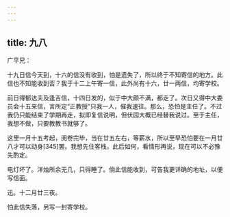 ```yaml
---
---
---
```

title: 九八
---




广平兄：

十九日信今天到，十六的信没有收到，怕是遗失了，所以终于不知寄信的地方。此信也不知能收到否？我于十二上午寄一信，此外尚有十六，廿一两信，均寄学校。

前日得郁达夫及逢吉信，十四日发的，似于中大颇不满，都走了。次日又得中大委员会十五来信，言所定“正教授”只我一人，催我速往。那么，恐怕是主任了。不过我仍只能结束了学期再走，拟即复信说明，但伏园大概已经替我说过。至于主任，我想不做，只要教教书就够了。

这里一月十五考起，阅卷完毕，当在廿五左右，等薪水，所以至早恐怕要在一月廿八才可以动身[345]罢。我想先住客栈，此后如何，看情形再说，现在可以不必豫先酌定。

电灯坏了。洋烛所余无几，只得睡了。倘此信能收到，可告我更详确的地址，以便写信面。

迅。十二月廿三夜。

怕此信失落，另写一封寄学校。
